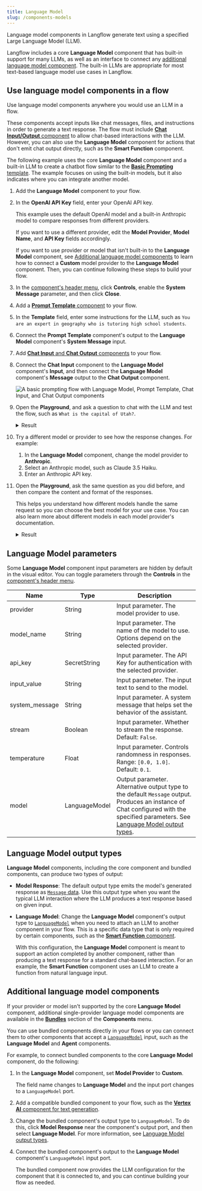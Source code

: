 ```yaml
---
title: Language Model
slug: /components-models
---
```



Language model components in Langflow generate text using a specified Large Language Model (LLM).

Langflow includes a core **Language Model** component that has built-in support for many LLMs, as well as an interface to connect any [additional language model component](#additional-language-model-components).
The built-in LLMs are appropriate for most text-based language model use cases in Langflow.

## Use language model components in a flow

Use language model components anywhere you would use an LLM in a flow.

These components accept inputs like chat messages, files, and instructions in order to generate a text response.
The flow must include [**Chat Input/Output** component](/components-io#chat-io) to allow chat-based interactions with the LLM.
However, you can also use the **Language Model** component for actions that don't emit chat output directly, such as the **Smart Function** component.

The following example uses the core **Language Model** component and a built-in LLM to create a chatbot flow similar to the [**Basic Prompting** template](/basic-prompting).
The example focuses on using the built-in models, but it also indicates where you can integrate another model.

1. Add the **Language Model** component to your flow.

2. In the **OpenAI API Key** field, enter your OpenAI API key.

    This example uses the default OpenAI model and a built-in Anthropic model to compare responses from different providers.

    If you want to use a different provider, edit the **Model Provider**, **Model Name**, and **API Key** fields accordingly.

    If you want to use provider or model that isn't built-in to the **Language Model** component, see [Additional language model components](#additional-language-model-components) to learn how to connect a **Custom** model provider to the **Language Model** component.
    Then, you can continue following these steps to build your flow.

3. In the [component's header menu](/concepts-components#component-menus), click <Icon name="SlidersHorizontal" aria-hidden="true"/> **Controls**, enable the **System Message** parameter, and then click **Close**.

4. Add a [**Prompt Template** component](/components-prompts) to your flow.

5. In the **Template** field, enter some instructions for the LLM, such as `You are an expert in geography who is tutoring high school students`.

6. Connect the **Prompt Template** component's output to the **Language Model** component's **System Message** input.

7. Add [**Chat Input** and **Chat Output** components](/components-io#chat-io) to your flow.

8. Connect the **Chat Input** component to the **Language Model** component's **Input**, and then connect the **Language Model** component's **Message** output to the **Chat Output** component.

    ![A basic prompting flow with Language Model, Prompt Template, Chat Input, and Chat Output components](/img/component-language-model.png)

8. Open the **Playground**, and ask a question to chat with the LLM and test the flow, such as `What is the capital of Utah?`.

    <details>
    <summary>Result</summary>

    The following response is an example of an OpenAI model's response.
    Your actual response may vary based on the model version at the time of your request, your template, and input.

    ```
    The capital of Utah is Salt Lake City. It is not only the largest city in the state but also serves as the cultural and economic center of Utah. Salt Lake City was founded in 1847 by Mormon pioneers and is known for its proximity to the Great Salt Lake and its role in the history of the Church of Jesus Christ of Latter-day Saints. For more information, you can refer to sources such as the U.S. Geological Survey or the official state website of Utah.
    ```

    </details>

9. Try a different model or provider to see how the response changes. For example:

    1. In the **Language Model** component, change the model provider to **Anthropic**.
    2. Select an Anthropic model, such as Claude 3.5 Haiku.
    3. Enter an Anthropic API key.

10. Open the **Playground**, ask the same question as you did before, and then compare the content and format of the responses.

    This helps you understand how different models handle the same request so you can choose the best model for your use case.
    You can also learn more about different models in each model provider's documentation.

    <details>
    <summary>Result</summary>

    The following response is an example of an Anthropic model's response.
    Your actual response may vary based on the model version at the time of your request, your template, and input.

    Note that this response is shorter and includes sources, whereas the OpenAI response was more encyclopedic and didn't cite sources.

    ```
    The capital of Utah is Salt Lake City. It is also the most populous city in the state. Salt Lake City has been the capital of Utah since 1896, when Utah became a state.
    Sources:
    Utah State Government Official Website (utah.gov)
    U.S. Census Bureau
    Encyclopedia Britannica
    ```

    </details>

## Language Model parameters

Some **Language Model** component input parameters are hidden by default in the visual editor.
You can toggle parameters through the <Icon name="SlidersHorizontal" aria-hidden="true"/> **Controls** in the [component's header menu](/concepts-components#component-menus).

| Name | Type | Description |
|------|------|-------------|
| provider | String | Input parameter. The model provider to use. |
| model_name | String | Input parameter. The name of the model to use. Options depend on the selected provider. |
| api_key | SecretString | Input parameter. The API Key for authentication with the selected provider. |
| input_value | String | Input parameter. The input text to send to the model. |
| system_message | String | Input parameter. A system message that helps set the behavior of the assistant. |
| stream | Boolean | Input parameter. Whether to stream the response. Default: `False`. |
| temperature | Float | Input parameter. Controls randomness in responses. Range: `[0.0, 1.0]`. Default: `0.1`. |
| model | LanguageModel | Output parameter. Alternative output type to the default `Message` output. Produces an instance of Chat configured with the specified parameters. See [Language Model output types](#language-model-output-types). |

## Language Model output types

**Language Model** components, including the core component and bundled components, can produce two types of output:

* **Model Response**: The default output type emits the model's generated response as [`Message` data](/data-types#message).
Use this output type when you want the typical LLM interaction where the LLM produces a text response based on given input.

* **Language Model**: Change the **Language Model** component's output type to [`LanguageModel`](/data-types#languagemodel) when you need to attach an LLM to another component in your flow.
This is a specific data type that is only required by certain components, such as the [**Smart Function** component](/components-processing#smart-function).

    With this configuration, the **Language Model** component is meant to support an action completed by another component, rather than producing a text response for a standard chat-based interaction.
    For an example, the **Smart Function** component uses an LLM to create a function from natural language input.

## Additional language model components

If your provider or model isn't supported by the core **Language Model** component, additional single-provider language model components are available in the [**Bundles**](/components-bundle-components) section of the **Components** menu.

You can use bundled components directly in your flows or you can connect them to other components that accept a [`LanguageModel`](/data-types#languagemodel) input, such as the **Language Model** and **Agent** components.

For example, to connect bundled components to the core **Language Model** component, do the following:

1. In the **Language Model** component, set **Model Provider** to **Custom**.

    The field name changes to **Language Model** and the input port changes to a `LanguageModel` port.

2. Add a compatible bundled component to your flow, such as the [**Vertex AI** component for text generation](/bundles-vertexai).

3. Change the bundled component's output type to `LanguageModel`.
To do this, click **Model Response** near the component's output port, and then select **Language Model**.
For more information, see [Language Model output types](#language-model-output-types).

4. Connect the bundled component's output to the **Language Model** component's `LanguageModel` input port.

    The bundled component now provides the LLM configuration for the component that it is connected to, and you can continue building your flow as needed.